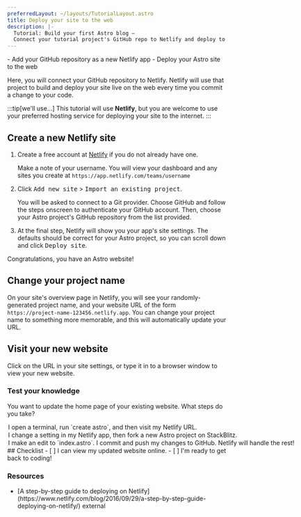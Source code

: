 ```yaml
---
preferredLayout: ~/layouts/TutorialLayout.astro
title: Deploy your site to the web
description: |-
  Tutorial: Build your first Astro blog —
  Connect your tutorial project's GitHub repo to Netlify and deploy to the web
---
```




<PreCheck>
  - Add your GitHub repository as a new Netlify app
  - Deploy your Astro site to the web
</PreCheck>

Here, you will connect your GitHub repository to Netlify. Netlify will use that project to build and deploy your site live on the web every time you commit a change to your code. 

:::tip[we'll use...]
This tutorial will use **Netlify**, but you are welcome to use your preferred hosting service for deploying your site to the internet.
:::

## Create a new Netlify site

1. Create a free account at [Netlify](https://netlify.com) if you do not already have one.

    Make a note of your username. You will view your dashboard and any sites you create at `https://app.netlify.com/teams/username`

2. Click <kbd>Add new site</kbd> > <kbd>Import an existing project</kbd>.

    You will be asked to connect to a Git provider. Choose GitHub and follow the steps onscreen to authenticate your GitHub account. Then, choose your Astro project's GitHub repository from the list provided.

3. At the final step, Netlify will show you your app's site settings. The defaults should be correct for your Astro project, so you can scroll down and click <kbd>Deploy site</kbd>.

Congratulations, you have an Astro website!

## Change your project name

On your site's overview page in Netlify, you will see your randomly-generated project name, and your website URL of the form `https://project-name-123456.netlify.app`. You can change your project name to something more memorable, and this will automatically update your URL.

## Visit your new website

Click on the URL in your site settings, or type it in to a browser window to view your new website.



<Box icon="question-mark">

### Test your knowledge



You want to update the home page of your existing website. What steps do you take?

  <MultipleChoice>
    <Option>
      I open a terminal, run `create astro`, and then visit my Netlify URL.
    </Option>
    <Option>
      I change a setting in my Netlify app, then fork a new Astro project on StackBlitz.
    </Option>
    <Option isCorrect>
      I make an edit to `index.astro`. I commit and push my changes to GitHub. Netlify will handle the rest!
    </Option>
  </MultipleChoice>
 </Box>

<Box icon="check-list">
## Checklist

<Checklist>
- [ ] I can view my updated website online.
- [ ] I'm ready to get back to coding!
</Checklist>
</Box>

### Resources

- <p>[A step-by-step guide to deploying on Netlify](https://www.netlify.com/blog/2016/09/29/a-step-by-step-guide-deploying-on-netlify/) <Badge>external</Badge></p>
